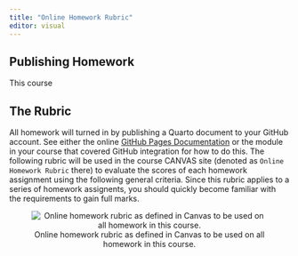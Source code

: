 ```yaml
---
title: "Online Homework Rubric"
editor: visual
---
```


## Publishing Homework

This course

## The Rubric

All homework will turned in by publishing a Quarto document to your GitHub account. See either the online [GitHub Pages Documentation](https://docs.github.com/en/pages) or the module in your course that covered GitHub integration for how to do this.  The following rubric will be used in the course CANVAS site (denoted as `Online Homework Rubric` there) to evaluate the scores of each homework assignment using the following general criteria.  Since this rubric applies to a series of homework assignents, you should quickly become familiar with the requirements to gain full marks.

<center>
![Online homework rubric as defined in Canvas to be used on all homework in this course.](media/OnlineHomeworkRubric.png)
</center>






